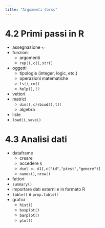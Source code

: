 ```yaml
---
title: "Argomenti Corso"
---
```


# 4.2 Primi passi in R

- assegnazione `<-`
- funzioni
	- argomenti
	- `rep()`, `c()`, `str()`
- oggetti
    - tipologie (integer, logic, etc.)
    - operazioni matematiche
    - `ls()`, `rm()` 
    - `help()`, `??`
- vettori
- matrici
    - `dim()`, `c/rbind()`, `t()`
    - algebra
- liste
- `load()`, `save()`

# 4.3 Analisi dati

- dataframe
    - creare
    - accedere `$`
    - `dsel <- d1[,c("id","ptest","genere")]`
    - `names()`, `nrow()`
- fattori
- `summary()`
- importare dati esterni e in formato R
- `table()` e `prop.table()`
- grafici
    - `hist()`
    - `boxplot()`
    - `barplot()`
    - `plot()`
